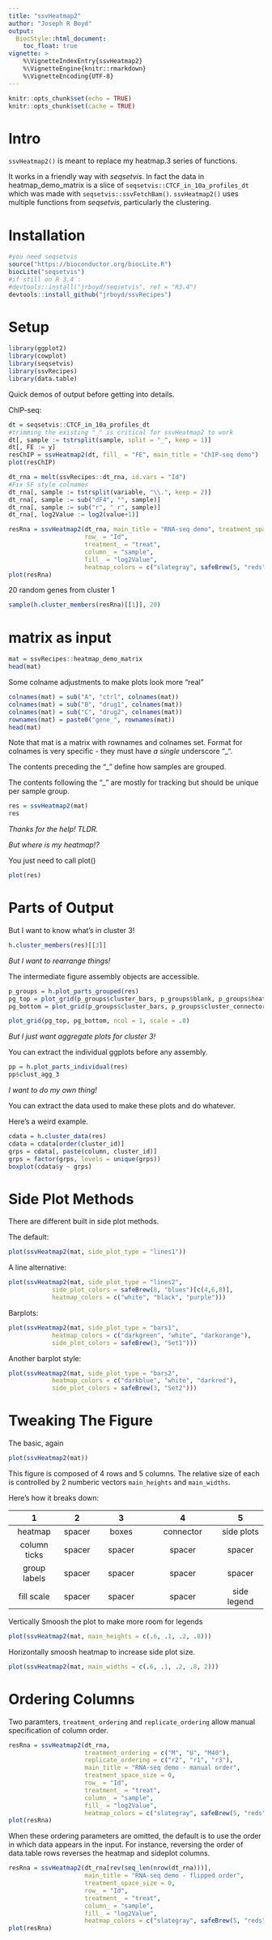 ```yaml
---
title: "ssvHeatmap2"
author: "Joseph R Boyd"
output:
  BiocStyle::html_document:
    toc_float: true
vignette: >
    %\VignetteIndexEntry{ssvHeatmap2}
    %\VignetteEngine{knitr::rmarkdown}
    %\VignetteEncoding{UTF-8}
---
```



```r
knitr::opts_chunk$set(echo = TRUE)
knitr::opts_chunk$set(cache = TRUE)
```

# Intro

`ssvHeatmap2()` is meant to replace my heatmap.3 series of functions.

It works in a friendly way with *seqsetvis*.  In fact the data in 
heatmap_demo_matrix is a slice of `seqsetvis::CTCF_in_10a_profiles_dt` which
was made with `seqsetvis::ssvFetchBam()`.  `ssvHeatmap2()` uses multiple
functions from *seqsetvis*, particularly the clustering.

# Installation

```r
#you need seqsetvis
source("https://bioconductor.org/biocLite.R")
biocLite("seqsetvis")
#if still on R 3.4 :
#devtools::install("jrboyd/seqsetvis", ref = "R3.4")
devtools::install_github("jrboyd/ssvRecipes")
```

# Setup

```r
library(ggplot2)
library(cowplot)
library(seqsetvis)
library(ssvRecipes)
library(data.table)
```

Quick demos of output before getting into details.

ChIP-seq:

```r
dt = seqsetvis::CTCF_in_10a_profiles_dt
#trimming the existing "_" is critical for ssvHeatmap2 to work
dt[, sample := tstrsplit(sample, split = "_", keep = 1)]
dt[, FE := y]
resChIP = ssvHeatmap2(dt, fill_ = "FE", main_title = "ChIP-seq demo")
plot(resChIP)
```

```r
dt_rna = melt(ssvRecipes::dt_rna, id.vars = "Id")
#Fix SF style colnames
dt_rna[, sample := tstrsplit(variable, "\\.", keep = 2)]
dt_rna[, sample := sub("dF4", "", sample)]
dt_rna[, sample := sub("r", "_r", sample)]
dt_rna[, log2Value := log2(value+1)]

resRna = ssvHeatmap2(dt_rna, main_title = "RNA-seq demo", treatment_space_size = 0,
                     row_ = "Id", 
                     treatment_ = "treat", 
                     column_ = "sample", 
                     fill_ = "log2Value", 
                     heatmap_colors = c("slategray", safeBrew(5, "reds")[4:5]))
plot(resRna)
```

20 random genes from cluster 1

```r
sample(h.cluster_members(resRna)[[1]], 20)
```

# matrix as input

```r
mat = ssvRecipes::heatmap_demo_matrix
head(mat)
```

Some colname adjustments to make plots look more "real"

```r
colnames(mat) = sub("A", "ctrl", colnames(mat))
colnames(mat) = sub("B", "drug1", colnames(mat))
colnames(mat) = sub("C", "drug2", colnames(mat))
rownames(mat) = paste0("gene_", rownames(mat))
head(mat)
```

Note that mat is a matrix with rownames and colnames set.
Format for colnames is very specific - they must have *a single* underscore "_".

The contents preceding the "_" define how samples are grouped.

The contents following the "_" are mostly for tracking but should be unique per 
sample group.

```r
res = ssvHeatmap2(mat)
res
```

*Thanks for the help! TLDR.*

*But where is my heatmap!?*

You just need to call plot()

```r
plot(res)
```

# Parts of Output

But I want to know what's in cluster 3!

```r
h.cluster_members(res)[[3]]
```

*But I want to rearrange things!*

The intermediate figure assembly objects are accessible.

```r
p_groups = h.plot_parts_grouped(res)
pg_top = plot_grid(p_groups$cluster_bars, p_groups$blank, p_groups$heatmap, rel_widths = c(.2, .1, 1), nrow = 1)
pg_bottom = plot_grid(p_groups$cluster_bars, p_groups$cluster_connector, p_groups$cluster_aggregation, rel_widths = c(.2, .1, 1), nrow = 1)

plot_grid(pg_top, pg_bottom, ncol = 1, scale = .8)
```

*But I just want aggregate plots for cluster 3!*

You can extract the individual ggplots before any assembly.

```r
pp = h.plot_parts_individual(res)
pp$clust_agg_3
```

*I want to do my own thing!*

You can extract the data used to make these plots and do whatever.

Here's a weird example.

```r
cdata = h.cluster_data(res)
cdata = cdata[order(cluster_id)]
grps = cdata[, paste(column, cluster_id)]
grps = factor(grps, levels = unique(grps))
boxplot(cdata$y ~ grps)
```

# Side Plot Methods

There are different built in side plot methods.

The default:

```r
plot(ssvHeatmap2(mat, side_plot_type = "lines1"))
```

A line alternative:

```r
plot(ssvHeatmap2(mat, side_plot_type = "lines2", 
            side_plot_colors = safeBrew(8, "blues")[c(4,6,8)],
            heatmap_colors = c("white", "black", "purple")))
```

Barplots:

```r
plot(ssvHeatmap2(mat, side_plot_type = "bars1",
            heatmap_colors = c("darkgreen", "white", "darkorange"),
            side_plot_colors = safeBrew(3, "Set1")))
```

Another barplot style:

```r
plot(ssvHeatmap2(mat, side_plot_type = "bars2",
            heatmap_colors = c("darkblue", "white", "darkred"),
            side_plot_colors = safeBrew(3, "Set2")))


```

# Tweaking The Figure

The basic, again

```r
plot(ssvHeatmap2(mat))
```

This figure is composed of 4 rows and 5 columns.  The relative size of each is 
controlled by 2 numberic vectors `main_heights` and `main_widths`.

Here's how it breaks down:

| 1            | 2      | 3             | 4                 | 5           |         
|:------------:|:------:|:-------------:|:-----------------:|:-----------:|
| heatmap      | spacer | boxes  | connector | side plots  |
| column ticks | spacer | spacer        | spacer            | spacer      |
| group labels | spacer | spacer        | spacer            | spacer      |
| fill scale   | spacer | spacer        | spacer            | side legend |



Vertically Smoosh the plot to make more room for legends

```r
plot(ssvHeatmap2(mat, main_heights = c(.6, .1, .2, .8)))
```

Horizontally smoosh heatmap to increase side plot size.

```r
plot(ssvHeatmap2(mat, main_widths = c(.6, .1, .2, .8, 2)))
```
# Ordering Columns

Two paramters, `treatment_ordering` and `replicate_ordering` allow manual
specification of column order.

```r
resRna = ssvHeatmap2(dt_rna, 
                     treatment_ordering = c("M", "U", "M40"),
                     replicate_ordering = c("r2", "r1", "r3"),
                     main_title = "RNA-seq demo - manual order", 
                     treatment_space_size = 0,
                     row_ = "Id", 
                     treatment_ = "treat", 
                     column_ = "sample", 
                     fill_ = "log2Value", 
                     heatmap_colors = c("slategray", safeBrew(5, "reds")[4:5]))
plot(resRna)
```

When these ordering parameters are omitted, the default is to use the order
in which data appears in the input.  For instance, reversing the order of 
data.table rows reverses the heatmap and sideplot columns.

```r
resRna = ssvHeatmap2(dt_rna[rev(seq_len(nrow(dt_rna)))], 
                     main_title = "RNA-seq demo - flipped order", 
                     treatment_space_size = 0,
                     row_ = "Id", 
                     treatment_ = "treat", 
                     column_ = "sample", 
                     fill_ = "log2Value", 
                     heatmap_colors = c("slategray", safeBrew(5, "reds")[4:5]))
plot(resRna)
```
